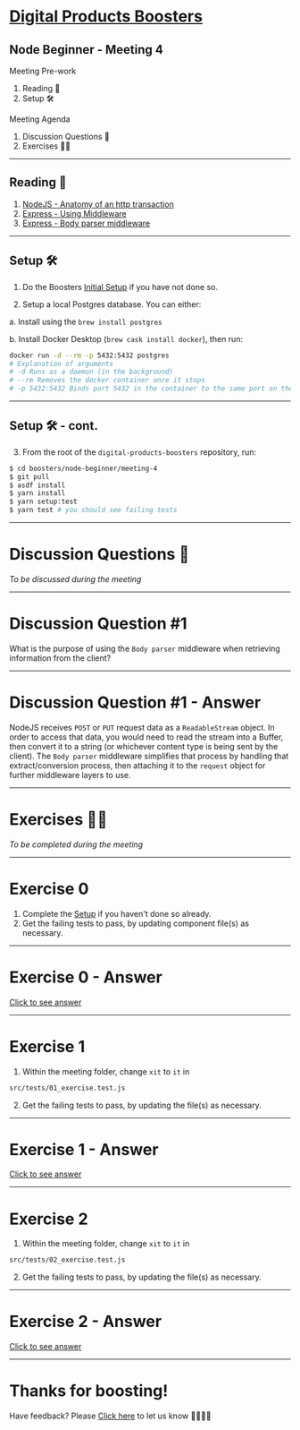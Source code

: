 
# [Digital Products Boosters](https://boosters.intrepid.digital.accenture.com/)

## Node Beginner - Meeting 4

<Split>
  <div>
    <div style={{ textAlign: 'left' }}>Meeting Pre-work</div>
    <ol>
      <li>
        <Link to="/1">Reading 📕</Link>
      </li>
      <li>
        <Link to="/2">Setup 🛠</Link>
      </li>
    </ol>
  </div>
  <div>
    <div style={{ textAlign: 'left' }}>Meeting Agenda</div>
    <ol>
      <li>
        <Link to="/4">Discussion Questions 🤔</Link>
      </li>
      <li>
        <Link to="/7">Exercises 💪🏼</Link>
      </li>
    </ol>
  </div>
</Split>

---

## Reading 📕

1. [NodeJS - Anatomy of an http transaction](https://nodejs.org/en/docs/guides/anatomy-of-an-http-transaction/)
2. [Express - Using Middleware](https://expressjs.com/en/guide/using-middleware.html)
3. [Express - Body parser middleware](https://github.com/expressjs/body-parser)

---

<CodeLayout>

## Setup 🛠

1. Do the Boosters [Initial Setup](https://github.com/Accenture/digital-products-boosters#initial-setup) if you have not done so.

2. Setup a local Postgres database. You can either:
  
  a. Install using the `brew install postgres`

  b. Install Docker Desktop (`brew cask install docker`), then run:

```bash
docker run -d --rm -p 5432:5432 postgres
# Explanation of arguments
# -d Runs as a daemon (in the background)
# --rm Removes the docker container once it stops
# -p 5432:5432 Binds port 5432 in the container to the same port on the host
```

</CodeLayout>

---

<CodeLayout>

## Setup 🛠 - cont.

3. From the root of the `digital-products-boosters` repository, run:

```bash
$ cd boosters/node-beginner/meeting-4
$ git pull
$ asdf install
$ yarn install
$ yarn setup:test
$ yarn test # you should see failing tests
```

</CodeLayout>

---

# Discussion Questions 🤔

_To be discussed during the meeting_

---

# Discussion Question #1

What is the purpose of using the `Body parser` middleware when retrieving information from the client?

<MinuteTimer minutes={5} isDiscussion />

---

# Discussion Question #1 - Answer

NodeJS receives `POST` or `PUT` request data as a `ReadableStream` object. In order to access that data, you would need to read the stream into a Buffer, then convert it to a string (or whichever content type is being sent by the client). The `Body parser` middleware simplifies that process by handling that extract/conversion process, then attaching it to the `request` object for further middleware layers to use.

---

# Exercises 💪🏼

_To be completed during the meeting_

---

# Exercise 0

1. Complete the [Setup](/2) if you haven't done so already.
2. Get the failing tests to pass, by updating component file(s) as necessary.

<MinuteTimer minutes={10} />

---

# Exercise 0 - Answer

[Click to see answer]()

---

# Exercise 1

1. Within the meeting folder, change `xit` to `it` in

```bash
src/tests/01_exercise.test.js
```

2. Get the failing tests to pass, by updating the file(s) as necessary.

<MinuteTimer minutes={10} />

---

# Exercise 1 - Answer

[Click to see answer]()

---

# Exercise 2

1. Within the meeting folder, change `xit` to `it` in

```bash
src/tests/02_exercise.test.js
```

2. Get the failing tests to pass, by updating the file(s) as necessary.

<MinuteTimer minutes={15} />

---

# Exercise 2 - Answer

[Click to see answer]()

---

# Thanks for boosting!

Have feedback? Please [Click here](https://github.com/Accenture/digital-products-boosters/issues/new?assignees=&labels=&template=feedback.md&title=%5BFEEDBACK%5D) to let us know 🙇‍♀️🙇‍♂️
